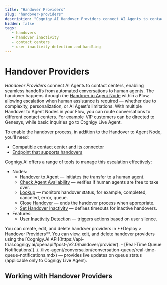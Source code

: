 ```yaml
---
title: "Handover Providers"
slug: "handover-providers"
description: "Cognigy.AI Handover Providers connect AI Agents to contact centers, enabling seamless handoffs from automated conversations to human agents."
hidden: false
tags:
   - handovers
   - handover inactivity
   - contact centers
   - user inactivity detection and handling
---
```




# Handover Providers

_Handover Providers_ connect AI Agents to contact centers, enabling seamless handoffs from automated conversations to human agents.
The handover happens through the [Handover to Agent Node](../build/node-reference/service/handover-to-agent.mdx) within a Flow,
allowing escalation when human assistance is required — whether due to complexity, personalization, or AI Agent's limitations.
With multiple Handover to Agent Nodes in your Flow, you can route conversations to different contact centers. For example, VIP customers can be directed to Genesys, while basic inquiries go to Cognigy Live Agent.

To enable the handover process, in addition to the Handover to Agent Node, you'll need:

- [Compatible contact center and its connector](handover-reference/overview.mdx)
- [Endpoint that supports handovers](../deploy/endpoints/handover-settings.mdx#channel-support)

Cognigy.AI offers a range of tools to manage this escalation effectively:

- Nodes:
    - [Handover to Agent](../build/node-reference/service/handover-to-agent.mdx) — initiates the transfer to a human agent.
    - [Check Agent Availability](../build/node-reference/service/check-agent-availability.mdx) — verifies if human agents are free to take over.
    - [Lookup](../build/node-reference/logic/lookup.mdx#handover-status) — monitors handover status, for example, completed, canceled, error, queue.
    - [Close Handover](../build/node-reference/service/close-handover.mdx) — ends the handover process when appropriate.
    - [Set Handover Inactivity](../build/node-reference/service/set-handover-inactivity.mdx) — defines timeouts for inactive handovers.
- Features:
    - [User Inactivity Detection](user-inactivity-detection.mdx) — triggers actions based on user silence.
<Tabs>
  <TabItem value="tab1" label="GUI" default>
    You can create, edit, and delete handover providers in **Deploy > Handover Providers**.

  </TabItem>
  <TabItem value="tab2" label="API">
     You can view, edit, and delete handover providers using the [Cognigy.AI API](https://api-trial.cognigy.ai/openapi#post-/v2.0/handover/provider).

  </TabItem>
</Tabs>
    - [Real-Time Queue Notifications](../../live-agent/conversation/conversation-queue/real-time-queue-notifications.mdx) — provides live updates on queue status (applicable only to Cognigy Live Agent).

## Working with Handover Providers
